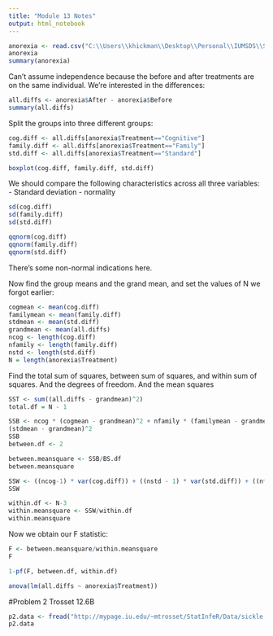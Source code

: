 ```yaml
---
title: "Module 13 Notes"
output: html_notebook
---
```


```r
anorexia <- read.csv("C:\\Users\\khickman\\Desktop\\Personal\\IUMSDS\\StatsS520\\Module13\\anorexia.txt", sep = " ", header=TRUE)
anorexia
summary(anorexia)
```

Can't assume independence because the before and after treatments are on the same individual. We're interested in the differences:

```r
all.diffs <- anorexia$After - anorexia$Before
summary(all.diffs)
```


Split the groups into three different groups: 
```r
cog.diff <- all.diffs[anorexia$Treatment=="Cognitive"]
family.diff <- all.diffs[anorexia$Treatment=="Family"]
std.diff <- all.diffs[anorexia$Treatment=="Standard"]

boxplot(cog.diff, family.diff, std.diff)
```


We should compare the following characteristics across all three variables:
- Standard deviation
- normality 

```r
sd(cog.diff)
sd(family.diff)
sd(std.diff)
```
```r
qqnorm(cog.diff)
qqnorm(family.diff)
qqnorm(std.diff)
```

There's some non-normal indications here.

Now find the group means and the grand mean, and set the values of N we forgot earlier: 
```r
cogmean <- mean(cog.diff)
familymean <- mean(family.diff)
stdmean <- mean(std.diff)
grandmean <- mean(all.diffs)
ncog <- length(cog.diff)
nfamily <- length(family.diff)
nstd <- length(std.diff)
N = length(anorexia$Treatment)
```

Find the total sum of squares, between sum of squares, and within sum of squares. And the degrees of freedom. And the mean squares
```r
SST <- sum((all.diffs - grandmean)^2)
total.df = N - 1

SSB <- ncog * (cogmean - grandmean)^2 + nfamily * (familymean - grandmean)^2 + nstd *
(stdmean - grandmean)^2
SSB
between.df <- 2

between.meansquare <- SSB/BS.df
between.meansquare

SSW <- ((ncog-1) * var(cog.diff)) + ((nstd - 1) * var(std.diff)) + ((nfamily - 1) * var(family.diff))
SSW

within.df <- N-3
within.meansquare <- SSW/within.df
within.meansquare
```

Now we obtain our F statistic: 
```r
F <- between.meansquare/within.meansquare
F

1-pf(F, between.df, within.df)

```

```r
anova(lm(all.diffs ~ anorexia$Treatment))
```


#Problem 2
Trosset 12.6B

```r
p2.data <- fread("http://mypage.iu.edu/~mtrosset/StatInfeR/Data/sickle.dat", sep = " ")
p2.data
```

